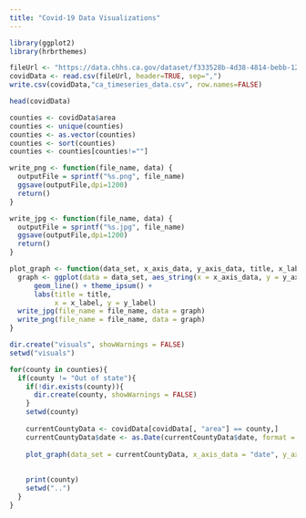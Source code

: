 ```yaml
---
title: "Covid-19 Data Visualizations"
---
```


```r
library(ggplot2)
library(hrbrthemes)
```

```r
fileUrl <- "https://data.chhs.ca.gov/dataset/f333528b-4d38-4814-bebb-12db1f10f535/resource/046cdd2b-31e5-4d34-9ed3-b48cdbc4be7a/download/covid19cases_test.csv"
covidData <- read.csv(fileUrl, header=TRUE, sep=",")
write.csv(covidData,"ca_timeseries_data.csv", row.names=FALSE)
```

```r
head(covidData)
```

```r
counties <- covidData$area
counties <- unique(counties)
counties <- as.vector(counties)
counties <- sort(counties)
counties <- counties[counties!=""]
```

```r
write_png <- function(file_name, data) {
  outputFile = sprintf("%s.png", file_name)
  ggsave(outputFile,dpi=1200)
  return()
}

write_jpg <- function(file_name, data) {
  outputFile = sprintf("%s.jpg", file_name)
  ggsave(outputFile,dpi=1200)
  return()
}

plot_graph <- function(data_set, x_axis_data, y_axis_data, title, x_label, y_label, file_name) {
  graph <- ggplot(data = data_set, aes_string(x = x_axis_data, y = y_axis_data)) +
      geom_line() + theme_ipsum() +
      labs(title = title,
           x = x_label, y = y_label)
  write_jpg(file_name = file_name, data = graph)
  write_png(file_name = file_name, data = graph)
}
```

```r
dir.create("visuals", showWarnings = FALSE)
setwd("visuals")

for(county in counties){
  if(county != "Out of state"){
    if(!dir.exists(county)){
      dir.create(county, showWarnings = FALSE)
    }
    setwd(county)
    
    currentCountyData <- covidData[covidData[, "area"] == county,] 
    currentCountyData$date <- as.Date(currentCountyData$date, format = "%Y-%m-%d")
    
    plot_graph(data_set = currentCountyData, x_axis_data = "date", y_axis_data = "cases", title = sprintf("Current Case Count of COVID-19 in %s County", county), x_label = "Month", y_label = "Current Case Count", file_name = "current_cases")
    
    
    print(county)
    setwd("..")
  }
}
```